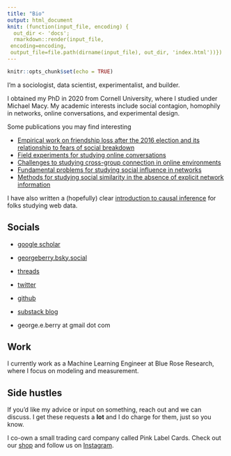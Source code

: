 ```yaml
---
title: "Bio"
output: html_document
knit: (function(input_file, encoding) {
  out_dir <- 'docs';
  rmarkdown::render(input_file,
 encoding=encoding,
 output_file=file.path(dirname(input_file), out_dir, 'index.html'))})
---
```


```r
knitr::opts_chunk$set(echo = TRUE)
```


I'm a sociologist, data scientist, experimentalist, and builder. 

I obtained my PhD in 2020 from Cornell University, where I studied under Michael Macy. My academic interests include social contagion, homophily in networks, online conversations, and experimental design.

Some publications you may find interesting

* [Empirical work on friendship loss after the 2016 election and its relationship to fears of social breakdown](https://osf.io/preprints/socarxiv/cqrgp/)
* [Field experiments for studying online conversations](https://arxiv.org/pdf/1702.06677.pdf)
* [Challenges to studying cross-group connection in online environments](https://arxiv.org/pdf/2001.11171.pdf)
* [Fundamental problems for studying social influence in networks](https://arxiv.org/pdf/1702.02700.pdf)
* [Methods for studying social similarity in the absence of explicit network information](https://journals.plos.org/plosone/article?id=10.1371/journal.pone.0204990)

I have also written a (hopefully) clear [introduction to causal inference](https://osf.io/preprints/socarxiv/ncvqs/) for folks studying web data.

## Socials

* [google scholar](https://scholar.google.com/citations?user=QqsOZm4AAAAJ&hl=en)

* [georgeberry.bsky.social](georgeberry.bsky.social)

* [threads](https://www.threads.net/@dr.george.berry)

* [twitter](https://twitter.com/george_berry)

* [github](https://github.com/georgeberry)

* [substack blog](https://georgeberry.substack.com/)

* george.e.berry at gmail dot com

## Work

I currently work as a Machine Learning Engineer at Blue Rose Research, where I focus on modeling and measurement.

## Side hustles

If you'd like my advice or input on something, reach out and we can discuss. I get these requests a **lot** and I do charge for them, just so you know.

I co-own a small trading card company called Pink Label Cards. Check out our [shop](https://www.ebay.com/str/pinklabelcards) and follow us on [Instagram](https://www.instagram.com/pinklabelcards/).

